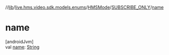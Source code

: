 //[lib](../../../../index)/[live.hms.video.sdk.models.enums](../../index)/[HMSMode](../index)/[SUBSCRIBE_ONLY](index)/[name](name)

# name

[androidJvm]\
val [name](name): [String](https://kotlinlang.org/api/latest/jvm/stdlib/kotlin/-string/index.html)
